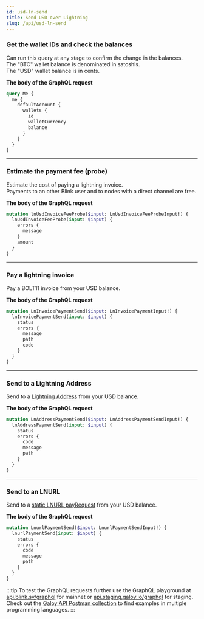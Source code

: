 ```yaml
---
id: usd-ln-send
title: Send USD over Lightning
slug: /api/usd-ln-send
---
```



<AuthProvider>

  <SetApiEndpoint />

  <SetAuthToken />

### Get the wallet IDs and check the balances

Can run this query at any stage to confirm the change in the balances.<br />
The "BTC" wallet balance is denominated in satoshis.<br />
The "USD" wallet balance is in cents.

**The body of the GraphQL request**

```graphql
query Me {
  me {
    defaultAccount {
      wallets {
        id
        walletCurrency
        balance
      }
    }
  }
}
```

  <GetWalletDataUsd />

---

### Estimate the payment fee (probe)

Estimate the cost of paying a lightning invoice. <br />
Payments to an other Blink user and to nodes with a direct channel are free.

**The body of the GraphQL request**

```graphql
mutation lnUsdInvoiceFeeProbe($input: LnUsdInvoiceFeeProbeInput!) {
  lnUsdInvoiceFeeProbe(input: $input) {
    errors {
      message
    }
    amount
  }
}
```

  <LnUsdInvoiceFeeProbe />

---

### Pay a lightning invoice

Pay a BOLT11 invoice from your USD balance.

**The body of the GraphQL request**

```graphql
mutation LnInvoicePaymentSend($input: LnInvoicePaymentInput!) {
  lnInvoicePaymentSend(input: $input) {
    status
    errors {
      message
      path
      code
    }
  }
}
```

  <LnInvoicePaymentSend />

---

### Send to a Lightning Address

Send to a [Lightning Address](https://github.com/lnurl/luds/blob/luds/16.md) from your USD balance.

**The body of the GraphQL request**

```graphql
mutation LnAddressPaymentSend($input: LnAddressPaymentSendInput!) {
  lnAddressPaymentSend(input: $input) {
    status
    errors {
      code
      message
      path
    }
  }
}
```

  <LnAddressPaymentSend />

---

### Send to an LNURL

Send to a [static LNURL payRequest](https://github.com/lnurl/luds/blob/luds/06.md) from your USD balance.

**The body of the GraphQL request**

```graphql
mutation LnurlPaymentSend($input: LnurlPaymentSendInput!) {
  lnurlPaymentSend(input: $input) {
    status
    errors {
      code
      message
      path
    }
  }
}
```

  <LnurlPaymentSend />

</AuthProvider>

:::tip
To test the GraphQL requests further use the GraphQL playground at [api.blink.sv/graphql](https://api.blink.sv/graphql) for mainnet or [api.staging.galoy.io/graphql](https://api.staging.galoy.io/graphql) for staging.<br />
Check out the [Galoy API Postman collection](https://documenter.getpostman.com/view/29391384/2s9YCAQq3z#ed78e464-9874-4bf7-9b7b-92e5a898db83) to find examples in multiple programming languages.
:::
